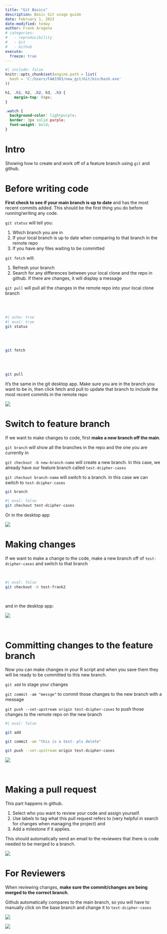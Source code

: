 ```yaml
---
title: "Git Basics"
description: Basic Git usage guide
date: February 1, 2023
date-modified: today
author: Frank Aragona
# categories:
#   - reproducibility
#   - Git
#   - Github
execute: 
  freeze: true
---
```


```r
#| include: false
knitr::opts_chunk$set(engine.path = list(
  bash = 'C:/Users/FAA3303/new_git/Git/bin/bash.exe'
))
```

```css
h1, .h1, h2, .h2, h3, .h3 {
    margin-top: 84px;
}

.watch {
  background-color: lightpurple;
  border: 3px solid purple;
  font-weight: bold;
}
```

# Intro

Showing how to create and work off of a feature branch using `git` and github.

# Before writing code

**First check to see if your main branch is up to date** and has the most recent commits added. This should be the first thing you do before running/writing any code.

`git status` will tell you:

1.  Which branch you are in
2.  If your local branch is up to date when comparing to that branch in the remote repo
3.  If you have any files waiting to be committed

`git fetch` will:

1.  Refresh your branch
2.  Search for any differences between your local clone and the repo in github. If there are changes, it will display a message

`git pull` will pull all the changes in the remote repo into your local clone branch

<br> <br>

```bash
#| echo: true
#| eval: true
git status
```

<br> <br>

```bash
git fetch
```

<br> <br>

```bash
git pull
```

It's the same in the git desktop app. Make sure you are in the branch you want to be in, then click fetch and pull to update that branch to include the most recent commits in the remote repo

![](https://content.codecademy.com/articles/Git-and-GitHub-Desktop/what-is-git-pull-origin.jpg)

# Switch to feature branch

If we want to make changes to code, first **make a new branch off the main**.

`git branch` will show all the branches in the repo and the one you are currently in

`git checkout -b new-branch-name` will create a new branch. In this case, we already have our feature branch called `test-dcipher-cases`

`git checkout branch-name` will *switch* to a branch. In this case we can switch to `test-dcipher-cases`

```bash
git branch
```

```bash
#| eval: false
git checkout test-dcipher-cases
```

Or in the desktop app

![](images/gitdesk.gif)

# Making changes

If we want to make a change to the code, make a new branch off of `test-dcipher-cases` and switch to that branch

<br>

```bash
#| eval: false
git checkout -b test-frank2
```

<br>

and in the desktop app:

![](images/gitdesk23-01.gif)

<br>

# Committing changes to the feature branch

Now you can make changes in your R script and when you save them they will be ready to be committed to this new branch.

`git add` to stage your changes

`git commit -am "messge"` to commit those changes to the new branch with a message

`git push --set-upstream origin test-dcipher-cases` to push those changes to the remote repo on the new branch

```bash
#| eval: false

git add

git commit -am "this is a test- pls delete"

git push --set-upstream origin test-dcipher-cases

```

![](images/gitdesk233-01.gif)

<br>

# Making a pull request

This part happens in github.

1.  Select who you want to review your code and assign yourself.
2.  Use labels to tag what this pull request refers to (very helpful in search for changes when managing the project) and
3.  Add a milestone if it applies.

This should automatically send an email to the reviewers that there is code needed to be merged to a branch.

![](images/gitdesk2333-01.gif)

# For Reviewers

When reviewing changes, **make sure the commit/changes are being merged to the correct branch**.

Github automatically compares to the main branch, so you will have to manually click on the base branch and change it to `test-dcipher-cases`

![](images/paste-F8997DE3.png)

![](images/paste-9103DFBF.png)
